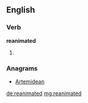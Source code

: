 ==English==

===Verb===
'''reanimated'''

# {{past of|[[reanimate]]}}

===Anagrams===
* [[Artemidean#English|Artemidean]]

[[de:reanimated]]
[[mg:reanimated]]